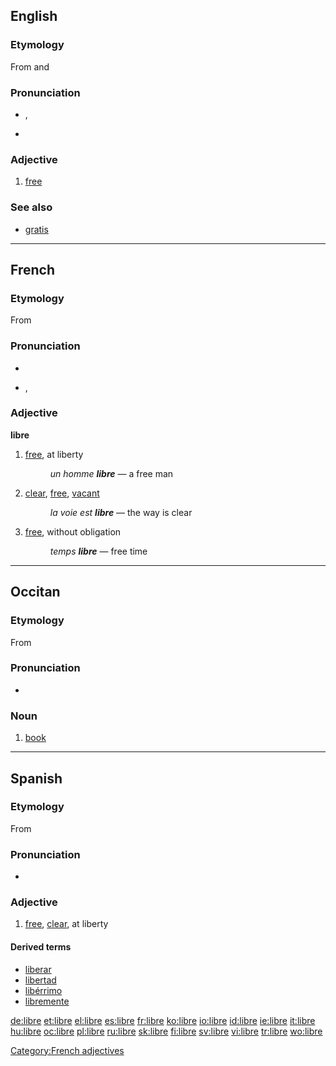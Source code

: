 {{also|LIBRE}}
==English==

===Etymology===
From {{etyl|es}} and {{etyl|fr}} {{term|libre||[[freedom]], [[liberty]]|lang=es}}

===Pronunciation===
* {{a|UK}} {{IPA|/ˈliː.brə/}}, {{SAMPA|/"li:.br@/}}
* {{homophones|Libra}}

===Adjective===
{{en-adj|-}}

# {{context|free software movement}} [[free]]

===See also===
* [[gratis]]

----

==French==

===Etymology===
From {{L.|fr}} {{term|liber|lang=la}}

===Pronunciation===
* {{audio|Fr-libre.ogg|audio}}
* {{IPA|/libʀ/|lang=fr}}, {{SAMPA|/libR/}}

===Adjective===
{{fr-infl-adj|sm=libre|sf=libre|pm=libres|pf=libres|smp=libʁ|sfp=libʁ|pmp=libʁ|pfp=libʁ}}
'''libre'''

# [[free]], at liberty
#: ''un homme '''libre''''' — a free man
# [[clear]], [[free]], [[vacant]]
#: ''la voie est '''libre''''' — the way is clear
# [[free]], without obligation
#: ''temps '''libre''''' — free time

[[Category:French adjectives]]

----

==Occitan==

===Etymology===
From {{etyl|la|oc}} {{term|liber|lang=la}}

===Pronunciation===
* {{IPA|['liβɾe]|lang=oc}}

===Noun===
{{oc-noun-m}}

# [[book]]

----

==Spanish==

===Etymology===
From {{L.|es}} {{term|liber|lang=la}}

===Pronunciation===
* {{IPA|/ˈliβɾe/|lang=es}}

===Adjective===
{{es-adj|f=libre}}

# [[free]], [[clear]], at liberty

====Derived terms====
* [[liberar]]
* [[libertad]]
* [[libérrimo]]
* [[libremente]]


[[de:libre]]
[[et:libre]]
[[el:libre]]
[[es:libre]]
[[fr:libre]]
[[ko:libre]]
[[io:libre]]
[[id:libre]]
[[ie:libre]]
[[it:libre]]
[[hu:libre]]
[[oc:libre]]
[[pl:libre]]
[[ru:libre]]
[[sk:libre]]
[[fi:libre]]
[[sv:libre]]
[[vi:libre]]
[[tr:libre]]
[[wo:libre]]